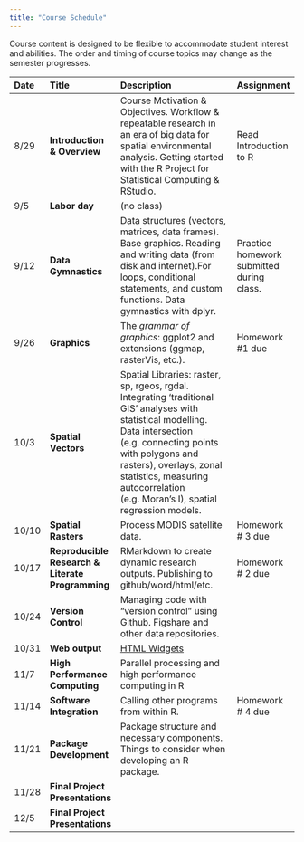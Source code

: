 ```yaml
---
title: "Course Schedule"
---
```


Course content is designed to be flexible to accommodate student interest and abilities.  The order and timing of course topics may change as the semester progresses.  

| Date    |  Title   | Description |  Assignment |
|:--|:--|:----------------------------------------|:------------|
| 8/29    | **Introduction & Overview** | Course Motivation & Objectives. Workflow & repeatable research in an era of big data for spatial environmental analysis. Getting started with the R Project for Statistical Computing & RStudio.| Read Introduction to R  |
| 9/5 | **Labor day** | (no class)   | |
| 9/12 | **Data Gymnastics** | Data structures (vectors, matrices, data frames). Base graphics. Reading and writing data (from disk and internet).For loops, conditional statements, and custom functions. Data gymnastics with dplyr. |  Practice homework submitted during class. |
| 9/26 | **Graphics** | The _grammar of graphics_: ggplot2 and extensions (ggmap, rasterVis, etc.). | Homework #1 due |
| 10/3 | **Spatial Vectors** | Spatial Libraries: raster, sp, rgeos, rgdal. Integrating ‘traditional GIS’ analyses with statistical modelling.  Data intersection (e.g. connecting points with polygons and rasters), overlays, zonal statistics, measuring autocorrelation (e.g. Moran’s I), spatial regression models. | |
| 10/10 | **Spatial Rasters** | Process MODIS satellite data. | Homework # 3 due |
| 10/17 | **Reproducible Research & Literate Programming** | RMarkdown to create dynamic research outputs.  Publishing to github/word/html/etc.  | Homework # 2 due |
| 10/24 | **Version Control** | Managing code with “version control" using Github. Figshare and other data repositories. | |
| 10/31 | **Web output** | [HTML Widgets](http://www.htmlwidgets.org) | |
| 11/7 | **High Performance Computing** | Parallel processing and high performance computing in R  | |
| 11/14 | **Software Integration** | Calling other programs from within R. | Homework # 4 due |
| 11/21 |  **Package Development** |  Package structure and necessary components.  Things to consider when developing an R package. | |
| 11/28 | **Final Project Presentations** | | |
| 12/5  | **Final Project Presentations** | | |